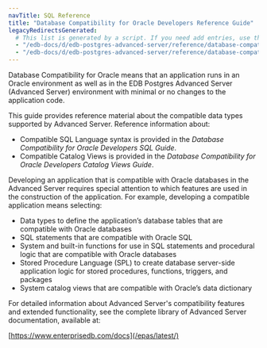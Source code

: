 ```yaml
---
navTitle: SQL Reference
title: "Database Compatibility for Oracle Developers Reference Guide"
legacyRedirectsGenerated:
  # This list is generated by a script. If you need add entries, use the `legacyRedirects` key.
  - "/edb-docs/d/edb-postgres-advanced-server/reference/database-compatibility-for-oracle-developers-reference-guide/12/Database_Compatibility_for_Oracle_Developers_Reference_Guide.1.001.html"
  - "/edb-docs/d/edb-postgres-advanced-server/reference/database-compatibility-for-oracle-developers-reference-guide/12/toc.html"
---
```


<div id="introduction" class="registered_link"></div>

Database Compatibility for Oracle means that an application runs in an Oracle environment as well as in the EDB Postgres Advanced Server (Advanced Server) environment with minimal or no changes to the application code.

This guide provides reference material about the compatible data types supported by Advanced Server. Reference information about:

-   Compatible SQL Language syntax is provided in the *Database Compatibility for Oracle Developers SQL Guide*.
-   Compatible Catalog Views is provided in the *Database Compatibility for Oracle Developers Catalog Views Guide*.

Developing an application that is compatible with Oracle databases in the Advanced Server requires special attention to which features are used in the construction of the application. For example, developing a compatible application means selecting:

-   Data types to define the application’s database tables that are compatible with Oracle databases
-   SQL statements that are compatible with Oracle SQL
-   System and built-in functions for use in SQL statements and procedural logic that are compatible with Oracle databases
-   Stored Procedure Language (SPL) to create database server-side application logic for stored procedures, functions, triggers, and packages
-   System catalog views that are compatible with Oracle’s data dictionary

For detailed information about Advanced Server's compatibility features and extended functionality, see the complete library of Advanced Server documentation, available at:

[https://www.enterprisedb.com/docs](/epas/latest/)
